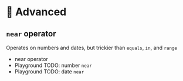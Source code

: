 # 🦸 Advanced

## `near` operator

Operates on numbers and dates, but trickier than `equals`, `in`, and `range`
 * <Link url="https://www.mongodb.com/docs/atlas/atlas-search/near/">near operator</Link>
 * Playground TODO: number `near`
 * Playground TODO: date `near`

